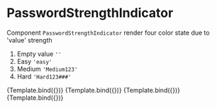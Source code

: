

<Meta
  title="atoms/PasswordStrengthIndicator"
  component={PasswordStrengthIndicator}
/>

# PasswordStrengthIndicator

Component `PasswordStrengthIndicator` render four color state due to 'value' strength


1. Empty value `''`
2. Easy `'easy'`
3. Medium `'Medium123'`
4. Hard `'Hard123###'`

<Canvas>
  <Story
    name="Empty text"
    args={{
      value: '',
    }}
  >
    {Template.bind({})}
  </Story>
</Canvas>

<Canvas>
  <Story
    name="Easy"
    args={{
      value: 'easy',
    }}
  >
    {Template.bind({})}
  </Story>
</Canvas>

<Canvas>
  <Story
    name="Medium"
    args={{
      value: 'Medium123',
    }}
  >
    {Template.bind({})}
  </Story>
</Canvas>

<Canvas>
  <Story
    name="Hard"
    args={{
      value: 'Hard123###',
    }}
  >
    {Template.bind({})}
  </Story>
</Canvas>

